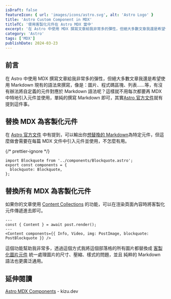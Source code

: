 ```yaml
---
isDraft: false
featureIcon: { url: 'images/icons/astro.svg', alt: 'Astro Logo' }
title: 'Astro Custom Component in MDX'
titleTC: '使用客製化元件在 Astro MDX 當中'
excerpt: '在 Astro 中使用 MDX 撰寫文章給我非常多的彈性，但絕大多數文章我還是希望使用 Markdown 現有的語法來撰寫，像是：圖片、程式碼區塊、列表……等，有沒有辦法將自定義的元件對應於 Markdown 語法呢？這樣就不用每次都要再 MDX 中特地引入元件並使用，單純的撰寫 Markdown 即可。'
category: 'Astro'
tags: ['MDX']
publishDate: 2024-03-23
---
```


## 前言

在 Astro 中使用 MDX 撰寫文章給我非常多的彈性，但絕大多數文章我還是希望使用 Markdown 現有的語法來撰寫，像是：圖片、程式碼區塊、列表……等，有沒有辦法將自定義的元件對應於 Markdown 語法呢？這樣就不用每次都要再 MDX 中特地引入元件並使用，單純的撰寫 Markdown 即可，其實[Astro 官方文件](https://docs.astro.build/en/guides/markdown-content/#custom-components-with-imported-mdx)就有提到這件事。

## 替換 MDX 為客製化元件

在 [Astro 官方文件](https://docs.astro.build/en/guides/markdown-content/#assigning-custom-components-to-html-elements) 中有提到，可以輸出你[想替換的 Markdown](https://mdxjs.com/table-of-components/)為特定元件，但這麼做會需要在每篇 MDX 文件中引入元件並使用，不怎麼有用。

{/* prettier-ignore */}
```mdx
import Blockquote from '../components/Blockquote.astro';
export const components = {
  blockquote: Blockquote,
};
```

## 替換所有 MDX 為客製化元件

如果你的文章使用 [Content Collections](https://docs.astro.build/en/guides/content-collections/) 的功能，可以在渲染頁面內容時將客製化元件傳遞進去即可。

```astro
---
const { Content } = await post.render();
---
<Content components={{ Info, Video, img: PostImage, blockquote: PostBlockquote }} />
```

這個功能幫助我非常多，透過這個方式我將這個部落格的所有圖片都替換成 [客製化圖片元件](https://github.com/riceball-tw/web-dong-blog/blob/c9c36f468434a8dbb6a9f1b9c20097ac4482f675/src/components/post/PostImage.astro) 統一處理圖片的尺寸、壓縮、樣式的問題，並且 純粹的 Markdown 語法也更廣泛通用。

## 延伸閱讀

[Astro MDX Components](https://blog.kizu.dev/astro-mdx-components/) - kizu.dev
